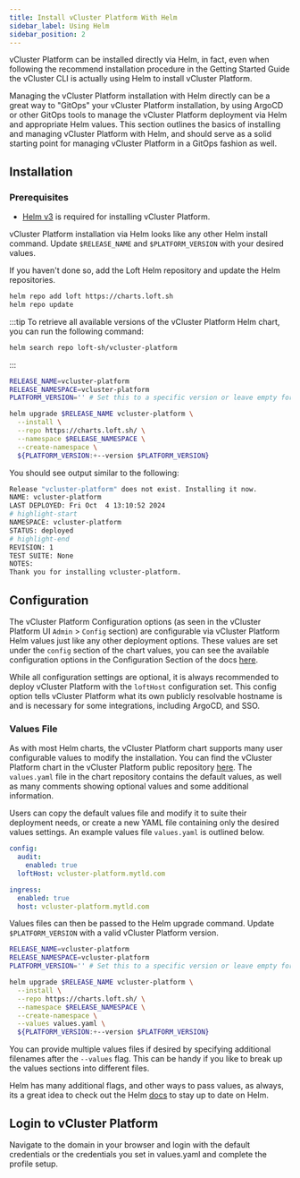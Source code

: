 ```yaml
---
title: Install vCluster Platform With Helm
sidebar_label: Using Helm
sidebar_position: 2
---
```



vCluster Platform can be installed directly via Helm, in fact, even when following the recommend installation
procedure in the Getting Started Guide the vCluster CLI is actually using Helm
to install vCluster Platform.

Managing the vCluster Platform installation with Helm directly can be a great way to "GitOps" your vCluster Platform
installation, by using ArgoCD or other GitOps tools to manage the vCluster Platform deployment via Helm and
appropriate Helm values. This section outlines the basics of installing and managing vCluster Platform with
Helm, and should serve as a solid starting point for managing vCluster Platform
in a GitOps fashion as well.

## Installation

### Prerequisites

- [Helm v3](https://helm.sh/docs/helm/helm_install/) is required for installing vCluster Platform.

vCluster Platform installation via Helm looks like any other Helm install command. Update `$RELEASE_NAME` and `$PLATFORM_VERSION` with your desired values.

If you haven't done so, add the Loft Helm repository and update the
Helm repositories.

```bash
helm repo add loft https://charts.loft.sh
helm repo update
```

:::tip
To retrieve all available versions of the vCluster Platform Helm chart, you can
run the following command:

```bash
helm search repo loft-sh/vcluster-platform
```
:::

```bash
RELEASE_NAME=vcluster-platform
RELEASE_NAMESPACE=vcluster-platform
PLATFORM_VERSION='' # Set this to a specific version or leave empty for latest

helm upgrade $RELEASE_NAME vcluster-platform \
  --install \
  --repo https://charts.loft.sh/ \
  --namespace $RELEASE_NAMESPACE \
  --create-namespace \
  ${PLATFORM_VERSION:+--version $PLATFORM_VERSION}
```

You should see output similar to the following:

```bash
Release "vcluster-platform" does not exist. Installing it now.
NAME: vcluster-platform
LAST DEPLOYED: Fri Oct  4 13:10:52 2024
# highlight-start
NAMESPACE: vcluster-platform
STATUS: deployed
# highlight-end
REVISION: 1
TEST SUITE: None
NOTES:
Thank you for installing vcluster-platform.
```

## Configuration

The vCluster Platform Configuration options (as seen in the vCluster Platform UI `Admin` > `Config` section) are
configurable via vCluster Platform Helm values just like any other deployment options. These values are set
under the `config` section of the chart values, you can see the available configuration options
in the Configuration Section of the docs [here](../configure/config.mdx).

While all configuration settings are optional, it is always recommended to deploy vCluster Platform with the
`loftHost` configuration set. This config option tells vCluster Platform what its own publicly resolvable
hostname is and is necessary for some integrations, including ArgoCD, and SSO.

### Values File

As with most Helm charts, the vCluster Platform chart supports many user configurable values to modify the
installation. You can find the vCluster Platform chart in the vCluster Platform public repository
[here](https://github.com/loft-sh/loft/tree/master/chart). The `values.yaml` file in the
chart repository contains the default values, as well as many comments showing optional values
and some additional information.

Users can copy the default values file and modify it to suite their deployment needs, or create
a new YAML file containing only the desired values settings. An example values file `values.yaml`
is outlined below.

```yaml
config:
  audit:
    enabled: true
  loftHost: vcluster-platform.mytld.com

ingress:
  enabled: true
  host: vcluster-platform.mytld.com
```

Values files can then be passed to the Helm upgrade command. Update `$PLATFORM_VERSION` with a valid vCluster Platform version.

```bash
RELEASE_NAME=vcluster-platform
RELEASE_NAMESPACE=vcluster-platform
PLATFORM_VERSION='' # Set this to a specific version or leave empty for latest

helm upgrade $RELEASE_NAME vcluster-platform \
  --install \
  --repo https://charts.loft.sh/ \
  --namespace $RELEASE_NAMESPACE \
  --create-namespace \
  --values values.yaml \
  ${PLATFORM_VERSION:+--version $PLATFORM_VERSION}
```

You can provide multiple values files if desired by specifying additional filenames after the
`--values` flag. This can be handy if you like to break up the values sections into different files.

Helm has many additional flags, and other ways to pass values, as always, its a great idea to
check out the Helm [docs](https://helm.sh/docs/) to stay up to date on Helm.

## Login to vCluster Platform

<LoginToPlatformAfterHelmInstall/>

Navigate to the domain in your browser and login with the default credentials or
the credentials you set in values.yaml and complete the profile setup.

